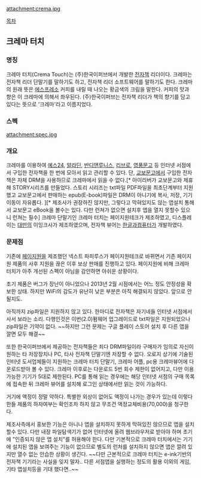attachment:crema.jpg

[[목차]]

== 크레마 터치 ==
=== 명칭 ===
크레마 터치(Crema Touch)는 (주)한국이퍼브에서 개발한 [[전자책]] 리더이다. 크레마는 전자책 리더 단말기를 말하기도 하고, 전자책 리더 소프트웨어를 말하기도 한다. 크레마의 원래 뜻은 [[에스프레소]] 커피를 내릴 때 나오는 황금색의 크림을 말한다. 커피의 맛과 향은 이 크레마에 의해서 좌우된다. (주)한국이퍼브는 전자책 리더가 책의 향기를 담고 있다는 뜻으로 '크레마'라고 이름지었다. 

=== 스펙 ===
attachment:spec.jpg

=== 개요 ===
크레마를 이용하여 [[예스24]], [[알라딘]], [[반디앤루니스]], [[리브로]], [[영풍문고]] 등 인터넷 서점에서 구입한 전자책을 한 번에 모아서 읽고 관리할 수 있다. 단, [[교보문고]]에서 구입한 전자책은 자체 DRM을 사용하므로 크레마에서 읽을 수 없다.[* 아이리버가 교보문고와 제휴해 STORY시리즈를 만들었다. 스토리 시리즈는 txt파일 PDF파일을 최초단계부터 지원했고 교보문고에서 판매하는 epub(E-book)파일은 DRM이 아니기에 복사, 저장, 기기 이동이 자유롭다. ][* 제조사가 권장하진 않지만, 그렇다고 막혀있지도 않는 앱설치 통해서 교보문고 eBook을 볼수는 있다. 다만 런쳐가 없으면 설치후 앱을 열지 못할수 있으니 런쳐는 필수] 크레마 단말기인 크레마 터치는 페이지원테크가 제조하였고, 디스플레이는 [[대만]]의 이잉크사가 제조하였으며, 전자책 뷰어는 [[한글과컴퓨터]]가 개발하였다.

=== 문제점 ===
기존에 [[페이지원]]을 제조했던 넥스트 파피루스가 페이지원테크로 바뀌면서 기존 페이지원 제품의 사후 지원을 끊은 이후 보상 판매를 진행하고 있다. 페이지원에 비해 크레마 터치가 아주 개선된 스펙이 아님을 감안하면 아쉬운 상황이다.

초기 제품은 버그가 장난이 아니었으나 2013년 2월 시점에서는 어느 정도 안정성을 확보한 상태. 하지만 WiFi의 감도가 유난히 낮은 부분은 아직 해결되지 않았다. 앞으로 안 될지도.

아직까지 zip파일은 지원하지 않고 있다. 한마디로 전자책은 자기네들 인터넷 서점에서 사서 보라는 소리. 다행인것은 이번(2.0)펌웨어 업그레이드로 txt파일은 지원되었으나 zip파일은 기약이 없다. ~~하지만 그런 문제는 구글 플레이 스토어 설치 후 다른 앱을 깔면 모두 해결~~

또한 한국이퍼브에서 제공하는 전자책들은 죄다 DRM파일이라 구매자가 임의로 자신이 원하는 타 저장장치나 PC, 타사 전자책 단말기엔 저장할 수 없다. 오로지 상기에 기술된 인터넷 도서업체들이 지원하는 크레마 터치 단말기, 크레마 어플, pc용 크레마뷰어에 다운로드받아 볼 수 있다. 크레마 이후로는 다운로드 5번 회수 제한이 없어지고, 다만 이용가능한 기기가 5대로 제한된다. PC를 통해 읽는 경우에는 해당 인터넷 서점의 구매 목록에 접속한 뒤 크레마 뷰어를 설치해 로그인 상태에서만 읽는 것이 가능하다.

거기에 액정이 정말 약하다. 특별한 외상이 없어도 액정이 나가는 경우가 있는데 이렇다 한들 제품의 하자여부는 확인조차 하지 않고 무조건  액정교체비용(70,000)을 청구한다.

제조사측에서 홍보한 기능은 아니나 앱을 설치하지 못하게 막혀있진 않으므로 앱을 설치할수 있다. 다만 내장 파일탐색기가 없어 
인터넷에 올려 웹브라우저로 받아야 하며 초기에 "인증되지 않은 앱 설치"를 허용해야 한다. 다만 기본적으로 크레마 터치에서는 기기에 설치된 앱을 보여주는 기능이 없으므로 별도의 런처를 설치하지 않으면 앱은 깔려 있지만 열수 없는 안습한 상황이 생긴다. ~~다만 근본적으로 크레마 터치는 e-ink기반의 전자책 기기라는 사실을 잊지 말자.. 다른 서점앱을 실행하는 정도의 활용 이외의 게임, 기타 앱설치등을 기대 했다면..~~
